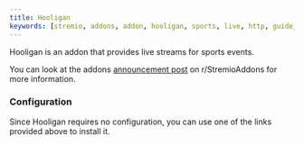 ```yaml
---
title: Hooligan
keywords: [stremio, addons, addon, hooligan, sports, live, http, guide, setup, configuration, install, link]
---
```




<StremioAddonButtons id="hooligan" manifest="https://docker-hooligan.onrender.com/manifest.json" configurable={true} configurationRequired={false} configureAtBase={true}/> 


Hooligan is an addon that provides live streams for sports events. 

You can look at the addons [announcement post](https://www.reddit.com/r/StremioAddons/comments/1f0vjc8/new_addon_hooligan_v0015_beta_formula1_soccer_mlb/) on r/StremioAddons for more information.

<h3>Configuration</h3>

Since Hooligan requires no configuration, you can use one of the links provided above to install it.

